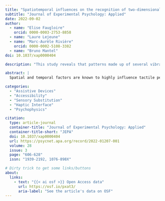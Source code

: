 ```yaml
---
title: "Spatiotemporal influences on the recognition of two-dimensional vibrotactile patterns on the abdomen"
subtitle: "Journal of Experimental Psychology: Applied"
date: 2022-09-02
author:
  - name: "Elise Faugloire"
    orcid: 0000-0003-2753-8858
  - name: "Laure Lejeune"
  - name: "Marc-Aurèle Rivière"
    orcid: 0000-0002-5108-3382
  - name: "Bruno Mantel"
doi: 10.1037/xap0000404

description: "This study reveals that patterns made up of several vibration points are better recognized when pattern elements are clearly isolated in time and space. The feeling of a single point moving continuously along the skin, as if the pattern was manually drawn on the skin, does not appear to favor the recognition of patterns’ shape"

abstract: |
  Spatial and temporal factors are known to highly influence tactile perception, but their role has been largely unexplored in the case of two-dimensional (2D) pattern recognition. We investigated whether recognition is facilitated by the spatial and/or temporal separation of pattern elements, or by conditions known to favor perceptual integration, such as the ones eliciting apparent movement. 2D vibrotactile patterns were presented to the abdomen of novice participants. In Experiment 1, we manipulated the spatial (inter-tactor distance) and temporal (burst duration and inter-burst interval) parameters applied to the tracing mode (sequential activation of pattern elements). In Experiment 2, we compared display modes differing in their level of temporal overlap in the presentation of pattern elements: the static mode (simultaneous activation of pattern elements), the slit-scan mode (pattern revealed line by line), and the tracing mode. The results of both experiments reveal that (a) recognition performance increases with the isolation of pattern elements in space and/or in time, (b) spatial and temporal factors interact in pattern recognition, and (c) conditions leading to apparent movement tend to be associated with lower recognition accuracy. These results further our understanding of tactile perception and provide guidance for the design of future vibrotactile communication systems.

categories:
  - "Assistive Devices"
  - "Accessibility"
  - "Sensory Substitution"
  - "Haptic Interface"
  - "Psychophysics"

citation:
  type: article-journal
  container-title: "Journal of Experimental Psychology: Applied"
  container-title-short: "JEPA"
  doi: 10.1037/xap0000404
  url: https://psycnet.apa.org/record/2022-01207-001
  volume: 28
  issue: 3
  page: "606-628"
  issn: "1939-2192, 1076-898X"

# Dirty trick to get some links/buttons
about:
  links:
    - text: "{{< ai osf >}} Open Access data"
      url: https://osf.io/pxat3/
      aria-label: "See the article's data on OSF"
---
```

